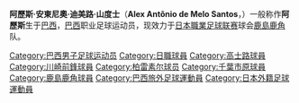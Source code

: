 {{Football player infobox
| image = 
| playername= 阿歷斯
| fullname = Alex Antônio de Melo Santos
| dateofbirth = {{birth date and age|1983|4|16}}
| cityofbirth = 
| countryofbirth = [[巴西|巴西]]
| height = {{height|m=1.72}} 
| currentclub  = [[鹿島鹿角|鹿島鹿角]]
| clubnumber = 6
| position = [[中場|中場]]
| youthyears =
| youthclubs = [[高士路|高士路]]
| years = 2001<br>2002<br>2003-2007<br>2008<br>2009-2010<br>2011
| clubs = [[高士路|高士路]]<br>[[川崎前鋒|川崎前鋒]]<br>[[福岡黃峯|福岡黃峯]]<br>[[柏雷素爾|柏雷素爾]]<br>[[千葉市原|千葉市原]]<br>[[鹿島鹿角|鹿島鹿角]]
| caps(goals) = <br>{{0}}20 {{0}}{{0}}(1)<br>186 {{0}}(38)<br>{{0}}28 {{0}}{{0}}(5)<br>{{0}}{{0}}6 {{0}}{{0}}(0)<br>{{0}}{{0}}0 {{0}}{{0}}(0)
| nationalyears = 
| nationalteam = 
| nationalcaps(goals) =
| pcupdate = [[27_April|27 April]] 2008
}}
'''阿歷斯·安東尼奧·迪美路·山度士'''（'''Alex Antônio de Melo Santos'''，{{bd|1983年|4月16日}}）一般称作'''阿歷斯'''生于[[巴西|巴西]]，[[巴西|巴西]]职业足球运动员，现效力于[[日本職業足球联赛|日本職業足球联赛]]球会[[鹿島鹿角|鹿島鹿角]]队。

{{DEFAULTSORT:Alex}}
[[Category:巴西男子足球运动员|Category:巴西男子足球运动员]]
[[Category:日職球員|Category:日職球員]]
[[Category:高士路球員|Category:高士路球員]]
[[Category:川崎前鋒球員|Category:川崎前鋒球員]]
[[Category:柏雷素尔球员|Category:柏雷素尔球员]]
[[Category:千葉市原球員|Category:千葉市原球員]]
[[Category:鹿島鹿角球員|Category:鹿島鹿角球員]]
[[Category:巴西旅外足球運動員|Category:巴西旅外足球運動員]]
[[Category:日本外籍足球運動員|Category:日本外籍足球運動員]]